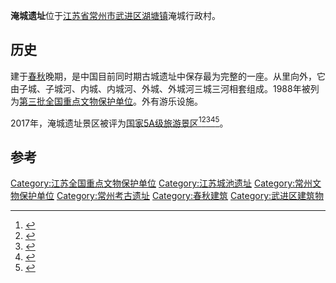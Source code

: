 {{coord|31|42|17|N|118|55|10|E|display=title|scale:10000}}
{{文物保护单位
| 级别 = 全国
| 名称 = 淹城遗址
| 编号 = 3-203
| 分类 = 古遗址
| 时代 = [[春秋时期|春秋]]晚期
| 所在 = [[江苏省|江苏省]][[常州市|常州市]]
| 登录 = 1988年1月13日
}}
'''淹城遗址'''位于[[江苏省|江苏省]][[常州市|常州市]][[武进区|武进区]][[湖塘镇|湖塘镇]]淹城行政村。

==历史==
建于[[春秋时期|春秋]]晚期，是中国目前同时期古城遗址中保存最为完整的一座。从里向外，它由子城、子城河、内城、内城河、外城、外城河三城三河相套组成。1988年被列为[[第三批全国重点文物保护单位|第三批全国重点文物保护单位]]。外有游乐设施。

2017年，淹城遗址景区被评为[[国家5A级旅游景区|国家5A级旅游景区]]<ref>{{Cite web|title=国家旅游局公示新一批5A景区 20家景区上榜（高清组图）【12】--旅游--人民网|url=http://travel.people.com.cn/n1/2017/0217/c41570-29088611-12.html|access-date=2021-07-13|work=人民网|archive-date=2021-07-13|archive-url=https://web.archive.org/web/20210713070506/http://travel.people.com.cn/n1/2017/0217/c41570-29088611-12.html|dead-url=no}}</ref><ref>{{Cite web|title=非遗常驻青州古城 活态传承演绎文风习习(组图)-中新网|url=http://www.chinanews.com/sh/2020/08-18/9267778.shtml|access-date=2021-07-13|work=中国新闻网|archive-date=2021-07-16|archive-url=https://web.archive.org/web/20210716095749/http://www.chinanews.com/sh/2020/08-18/9267778.shtml|dead-url=no}}</ref><ref>{{Cite web|title=游客人身财产安全事件频发 丽江古城被严重警告-中新网|url=http://www.chinanews.com/sh/2017/02-26/8159675.shtml|access-date=2021-07-13|work=中国新闻网|archive-date=2021-07-16|archive-url=https://web.archive.org/web/20210716100247/http://www.chinanews.com/sh/2017/02-26/8159675.shtml|dead-url=no}}</ref><ref>{{Cite web|title=国家旅游局公示　20家景区即将挂牌5A_科教_央视网(cctv.com)|url=http://kejiao.cctv.com/2017/02/17/ARTInDblKtEo4qQO1Sw9eAf3170217.shtml|access-date=2021-07-13|work=CCTV|archive-date=2021-07-17|archive-url=https://web.archive.org/web/20210717022345/http://kejiao.cctv.com/2017/02/17/ARTInDblKtEo4qQO1Sw9eAf3170217.shtml|dead-url=no}}</ref><ref>{{Cite web|title=国家旅游局公示新一批5A景区 20家上榜|url=https://china.huanqiu.com/article/9CaKrnK0BBU|access-date=2021-07-13|work=环球网|archive-date=2021-07-13|archive-url=https://web.archive.org/web/20210713070506/https://china.huanqiu.com/article/9CaKrnK0BBU|dead-url=no}}</ref>。

==参考==
{{reflist}}
{{国家5A级旅游景区}}
{{江苏全国重点文物保护单位}}{{常州|state=autocollapse}}
[[Category:江苏全国重点文物保护单位|Category:江苏全国重点文物保护单位]]
[[Category:江苏城池遗址|Category:江苏城池遗址]]
[[Category:常州文物保护单位|Category:常州文物保护单位]]
[[Category:常州考古遗址|Category:常州考古遗址]]
[[Category:春秋建筑|Category:春秋建筑]]
[[Category:武进区建筑物|Category:武进区建筑物]]